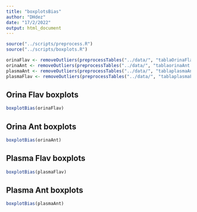 ```yaml
---
title: "boxplotsBias"
author: "DHdez"
date: "17/2/2022"
output: html_document
---
```


```r

source("../scripts/preprocess.R")
source("../scripts/boxplots.R")

orinaFlav <- removeOutliers(preprocessTables("../data/", "tablaOrinaFlav.csv")$tablaFactors)
orinaAnt <- removeOutliers(preprocessTables("../data/", "tablaorinaAnt.csv")$tablaFactors)
plasmaAnt <- removeOutliers(preprocessTables("../data/", "tablaplasmaAnt.csv")$tablaFactors)
plasmaFlav <- removeOutliers(preprocessTables("../data/", "tablaplasmaFlav_adjusted.csv")$tablaFactors)


```

## Orina Flav boxplots


```r
boxplotBias(orinaFlav)


```

## Orina Ant boxplots


```r
boxplotBias(orinaAnt)


```
## Plasma Flav boxplots


```r
boxplotBias(plasmaFlav)


```

## Plasma Ant boxplots


```r
boxplotBias(plasmaAnt)


```
